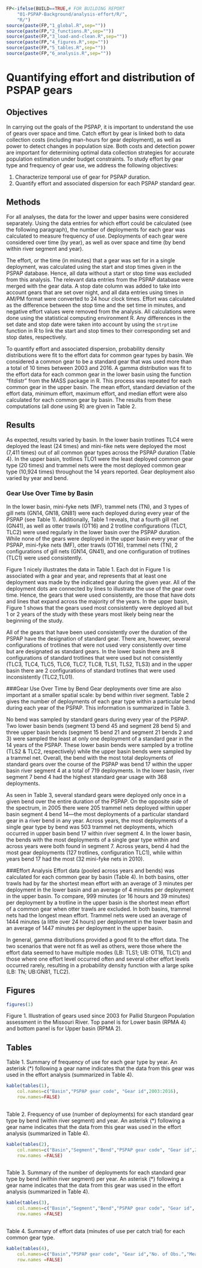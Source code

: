<!--
This takes a while to run, might drop outputs to RDS and then load that 
rather than running all the source files. 


-->

```r
FP<-ifelse(BUILD==TRUE,# FOR BUILDING REPORT
    "01-PSPAP-Background/analysis-effort/R/",
    "R/")
source(paste(FP,"1_global.R",sep=""))
source(paste(FP,"2_functions.R",sep=""))
source(paste(FP,"3_load-and-clean.R",sep=""))
source(paste(FP,"4_figures.R",sep=""))
source(paste(FP,"5_tables.R",sep=""))
source(paste(FP,"6_analysis.R",sep=""))
``` 

# Quantifying effort and distribution of PSPAP gears
 
## Objectives
In carrying out the goals of the PSPAP, it is important to understand 
the use of gears over space and time. Catch effort by gear is linked 
both to data collection costs (including man-hours for gear deployment), 
as well as power to detect changes in population size. Both costs and 
detection power are important for determining optimal data collection 
strategies for accurate population estimation under budget constraints. 
To study effort by gear type and frequency of gear use, we address the 
following objectives: 


1. Characterize temporal use of gear for PSPAP duration.
2. Quantify effort and associated dispersion for each PSPAP standard 
gear. 


## Methods
For all analyses, the data for the lower and upper basins were 
considered separately. Using the data entries for which effort could be 
calculated (see the following paragraph), the number of deployments for 
each gear was calculated to measure frequency of use. Deployments of 
each gear were considered over time (by year), as well as over space and 
time (by bend within river segment and year). 


The effort, or the time (in minutes) that a gear was set for in a single 
deployment, was calculated using the start and stop times given in the 
PSPAP database. Hence, all data without a start or stop time was 
excluded from this analysis. The relevant data entries from the PSPAP 
database were merged with the gear data. A stop date column was added to 
take into account gears that are set over night, and all data entries 
using times in AM/PM format were converted to 24 hour clock times. 
Effort was calculated as the difference between the stop time and the 
set time in minutes, and negative effort values were removed from the 
analysis. All calculations were done using the statistical computing 
environment R. Any differences in the set date and stop date were taken 
into account by using the `strptime` function in R to link the start and 
stop times to their corresponding set and stop dates, respectively. 


To quantify effort and associated dispersion, probability density 
distributions were fit to the effort data for common gear types by 
basin. We considered a common gear to be a standard gear that was used 
more than a total of 10 times between 2003 and 2016. A gamma 
distribution was fit to the effort data for each common gear in the 
lower basin using the function "fitdistr" from the MASS package in R. 
This process was repeated for each common gear in the upper basin. The 
mean effort, standard deviation of the effort data, minimum effort, 
maximum effort, and median effort were also calculated for each common 
gear by basin. The results from these computations (all done using R) 
are given in Table 2. 


## Results
As expected, results varied by basin. In the lower basin trotlines TLC4 
were deployed the least (24 times) and mini-fike nets were deployed the 
most (7,411 times) out of all common gear types across the PSPAP 
duration (Table 4). In the upper basin, trotlines TLO1 were the least 
deployed common gear type (20 times) and trammel nets were the most 
deployed common gear type (10,924 times) throughout the 14 years 
reported. Gear deployment also varied by year and bend. 


### Gear Use Over Time by Basin
In the lower basin, mini-fyke nets (MF), trammel nets (TN), and 3 types 
of gill nets (GN14, GN18, GN81) were each deployed during every year of 
the PSPAP (see Table 1). Additionally, Table 1 reveals, that a fourth 
gill net (GN41), as well as otter trawls (OT16) and 2 trotline 
configurations (TLC1, TLC2) were used regularly in the lower basin over 
the PSPAP duration. While none of the gears were deployed in the upper 
basin every year of the PSPAP, mini-fyke nets (MF), otter trawls (OT16), 
trammel nets (TN), 2 configurations of gill nets (GN14, GN41), and one 
configuration of trotlines (TLC1) were used consistently. 


Figure 1 nicely illustrates the data in Table 1. Each dot in Figure 1 is 
associated with a gear and year, and represents that at least one 
deployment was made by the indicated gear during the given year. All of 
the deployment dots are connected by lines to illustrate the use of the 
gear over time. Hence, the gears that were used consistently, are those 
that have dots and lines that expand across the majority of the years. 
In the upper basin, Figure 1 shows that the gears used most consistently 
were deployed all but 1 or 2 years of the study with these years most 
likely being near the beginning of the study. 


All of the gears that have been used consistently over the duration of 
the PSPAP have the designation of standard gear. There are, however, 
several configurations of trotlines that were not used very consistently 
over time but are designated as standard gears. In the lower basin there 
are 8 configurations of standard trotlines that were used but not 
consistently (TLC3, TLC4, TLC5, TLC6, TLC7, TLC8, TLS1, TLS2, TLS3) and 
in the upper basin there are 2 configurations of standard trotlines that 
were used inconsistently (TLC2,TL01). 


###Gear Use Over Time by Bend
Gear deployments over time are also important at a smaller spatial 
scale: by bend within river segment. Table 2 gives the number of 
deployments of each gear type within a particular bend during each year 
of the PSPAP. This information is summarized in Table 3. 


No bend was sampled by standard gears during every year of the PSPAP. 
Two lower basin bends (segment 13 bend 45 and segment 28 bend 5) and 
three upper basin bends (segment 15 bend 21 and segment 21 bends 2 and 
3) were sampled the least at only one deployment of a standard gear in 
the 14 years of the PSPAP. These lower basin bends were sampled by a 
trotline (TLS2 & TLC2, respectively) while the upper basin bends were 
sampled by a trammel net. Overall, the bend with the most total 
deployments of standard gears over the course of the PSPAP was bend 17 
within the upper basin river segment 4 at a total of 719 deployments. In 
the lower basin, river segment 7 bend 4 had the highest standard gear 
usage with 368 deployments. 


As seen in Table 3, several standard gears were deployed only once in a 
given bend over the entire duration of the PSPAP. On the opposite side 
of the spectrum, in 2005 there were 205 trammel nets deployed within 
upper basin segment 4 bend 14---the most deployments of a particular 
standard gear in a river bend in any year. Across years, the most 
deployments of a single gear type by bend was 503 trammel net 
deployments, which occurred in upper basin bend 17 within river segment 
4. In the lower basin, the bends with the most deployments of a single 
gear type within and across years were both found in segment 7. Across 
years, bend 4 had the most gear deployments (127 trotlines, 
configuration TLC1), while within years bend 17 had the most (32 
mini-fyke nets in 2010). 


###Effort Analysis
Effort data (pooled across years and bends) was calculated for each 
common gear by basin (Table 4). In both basins, otter trawls had by far 
the shortest mean effort with an average of 3 minutes per deployment in 
the lower basin and an average of 4 minutes per deployment in the upper 
basin. To compare, 999 minutes (or 16 hours and 39 minutes) per 
deployment by a trotline in the upper basin is the shortest mean effort 
of a common gear when otter trawls are excluded. In both basins, trammel 
nets had the longest mean effort. Trammel nets were used an average of 
1444 minutes (a little over 24 hours) per deployment in the lower basin 
and an average of 1447 minutes per deployment in the upper basin. 


In general, gamma distributions provided a good fit to the effort data. 
The two scenarios that were not fit as well as others, were those where 
the effort data seemed to have multiple modes (LB: TLS1; UB: OT16, TLC1) 
and those where one effort level occurred often and several other effort 
levels occurred rarely, resulting in a probability density function with 
a large spike (LB: TN; UB:GN81, TLC2). 





## Figures
```r
figures(1)
```

Figure 1. Illustration of gears used since 2003 for Pallid Sturgeon 
Population assessment in the Missouri River. Top panel is for Lower 
basin (RPMA 4) and bottom panel is for Upper basin (RPMA 2). 



## Tables

Table 1. Summary of frequency of use for each gear type by year. An 
asterisk (*) following a gear name indicates that the data from this 
gear was used in the effort analysis (summarized in Table 4). 

```r
kable(tables(1),
    col.names=c("Basin","PSPAP gear code", "Gear id",2003:2016),
    row.names=FALSE)
   
```


Table 2. Frequency of use (number of deployments) for each standard gear 
type by bend (within river segment) and year. An asterisk (*) following 
a gear name indicates that the data from this gear was used in the 
effort analysis (summarized in Table 4). 

```r
kable(tables(2),
    col.names=c("Basin","Segment","Bend","PSPAP gear code", "Gear id",2003:2016),
    row.names =FALSE)
   
```

Table 3. Summary of the number of deployments for each standard gear 
type by bend (within river segment) per year. An asterisk (*) following 
a gear name indicates that the data from this gear was used in the 
effort analysis (summarized in Table 4). 

```r
kable(tables(3),
    col.names=c("Basin","Segment","Bend","PSPAP gear code", "Gear id", "Minimum","Maximum","Mean","Median", "Total Deployments"),
    row.names =FALSE)
   
```

Table 4. Summary of effort data (minutes of use per catch trial) for 
each common gear type. 

```r
kable(tables(4),
    col.names=c("Basin","PSPAP gear code", "Gear id","No. of Obs.","Mean Effort", "Standard Deviation","Minimum","Maximum", "Median", "Gamma_Shape", "Gamma_Rate"),
    row.names =FALSE)
```



